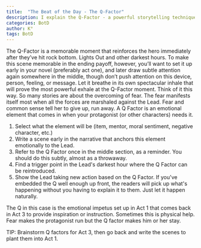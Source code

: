 ```yaml
---
title:  "The Beat of the Day - The Q-Factor"
description: I explain the Q-Factor - a powerful storytelling technique where an emotional element, introduced early in the story, returns at the protagonist's darkest moment to help them overcome their fears and challenges. By establishing this element in Act One, subtly referencing it mid-story, and bringing it back at a crucial moment, we can create deeply resonant scenes without heavy-handed explanation. Through a five-step process, I demonstrate how to effectively weave this device into your narrative, making those rock-bottom moments more impactful and meaningful.
categories: BotD
author: K°
tags: BotD
---
```


The Q-Factor is a memorable moment that reinforces the hero immediately after they’ve hit rock bottom. Lights Out and other darkest hours. To make this scene memorable in the ending payoff, however, you’ll want to set it up early in your novel (preferably act one), and later draw subtle attention again somewhere in the middle, though don’t push attention on this device, person, feeling, or message. Let it breathe in its own spectacular inhale that will prove the most powerful exhale at the Q-Factor moment. Think of it this way. So many stories are about the overcoming of fear. The fear manifests itself most when all the forces are marshaled against the Lead. Fear and common sense tell her to give up, run away. A Q Factor is an emotional element that comes in when your protagonist (or other characters) needs it.

1. Select what the element will be (item, mentor, moral sentiment, negative character, etc.)
2. Write a scene early in the narrative that anchors this element emotionally to the Lead.
3. Refer to the Q Factor once in the middle section, as a reminder.
   You should do this subtly, almost as a throwaway.
4. Find a trigger point in the Lead's darkest hour where the Q Factor can be reintroduced.
5. Show the Lead taking new action based on the Q Factor. If you've embedded the Q well enough up front, the readers will pick up what's happening without you having to explain it to them. Just let it happen naturally.

The Q in this case is the emotional impetus set up in Act 1 that comes back in Act 3 to provide inspiration or instruction. Sometimes this is physical help. Fear makes the protagonist run but the Q factor makes him or her stay.

TIP: Brainstorm Q factors for Act 3, then go back and write the scenes to plant them into Act 1.

